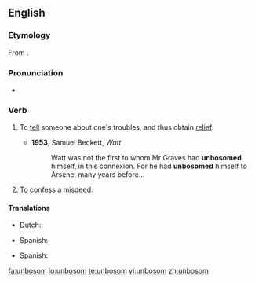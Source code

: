==English==

===Etymology===
From {{prefix|un|bosom|gloss2=the seat of emotions}}.

===Pronunciation===
* {{a|UK|US}} {{IPA|/ʌnˈbʊz.əm/|/ˌʌnˈbʊz.əm/}}

===Verb===
{{en-verb}}
{{rfquote}}

# {{archaic}} To [[tell]] someone about one's troubles, and thus obtain [[relief]].
#* '''1953''', Samuel Beckett, ''Watt''
#*: Watt was not the first to whom Mr Graves had '''unbosomed''' himself, in this connexion. For he had '''unbosomed''' himself to Arsene, many years before...
# {{archaic}} To [[confess]] a [[misdeed]].

====Translations====
{{trans-top|to tell about one's troubles}}
* Dutch: {{t|nl|ontboezemen}}
{{trans-mid}}
* Spanish: {{t|es|desahogarse}}
{{trans-bottom}}

{{trans-top|to confess a misdeed}}
* Spanish: {{t-|es|confesar}}
{{trans-mid}}
{{trans-bottom}}

[[fa:unbosom]]
[[io:unbosom]]
[[te:unbosom]]
[[vi:unbosom]]
[[zh:unbosom]]